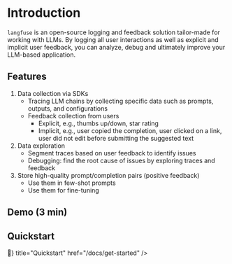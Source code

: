 # Introduction

`langfuse` is an open-source logging and feedback solution tailor-made for working with LLMs. By logging all user interactions as well as explicit and implicit user feedback, you can analyze, debug and ultimately improve your LLM-based application.

## Features

1. Data collection via SDKs
   - Tracing LLM chains by collecting specific data such as prompts, outputs, and configurations
   - Feedback collection from users
     - Explicit, e.g., thumbs up/down, star rating
     - Implicit, e.g., user copied the completion, user clicked on a link, user did not edit before submitting the suggested text
1. Data exploration
   - Segment traces based on user feedback to identify issues
   - Debugging: find the root cause of issues by exploring traces and feedback
1. Store high-quality prompt/completion pairs (positive feedback)
   - Use them in few-shot prompts
   - Use them for fine-tuning

## Demo (3 min)


<VideoPlayer />

## Quickstart


<Cards>
  <Card icon={<span>🚀</span>} title="Quickstart" href="/docs/get-started" />
</Cards>
